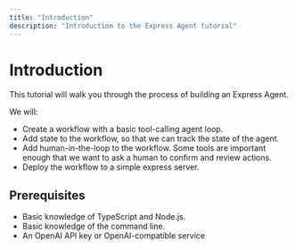 ```yaml
---
title: "Introduction"
description: "Introduction to the Express Agent tutorial"
---
```


# Introduction

This tutorial will walk you through the process of building an Express Agent.

We will:
- Create a workflow with a basic tool-calling agent loop.
- Add state to the workflow, so that we can track the state of the agent.
- Add human-in-the-loop to the workflow. Some tools are important enough that we want to ask a human to confirm and review actions.
- Deploy the workflow to a simple express server.

## Prerequisites

- Basic knowledge of TypeScript and Node.js.
- Basic knowledge of the command line.
- An OpenAI API key or OpenAI-compatible service
